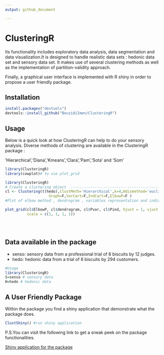 ```yaml
---
output: github_document

---
```




#                   ClusteringR

<!-- badges: start -->
  <!-- badges: end -->

  Its functionality includes exploratory data analysis, data segmentation and data visualization.It is designed to handle realistic data sets : hedonic data set and sensory data set.
It makes use of several clustering methods as well as the implementation of partition-validity approach.

Finally, a graphical user interface is implemented  with R shiny in order to propose a user friendly package.


## Installation

``` r
install.packages("devtools")
devtools::install_github("BouzidiImen/ClusteringR")

```


## Usage 
Below is a quick look at how ClusteringR can help to do your sensory analysis.
Diverse methods of clustering are available in the ClusteringR package :

'Hierarchical','Diana','Kmeans','Clara','Pam','Sota' and 'Som'

```r
library(ClusteringR)
library(cowplot)# to use plot_grid
```



```r

library(ClusteringR)
# Create a clustering object  -------------------------------------------------
cl <- Clustering(t(hedo),ClustMeth='Hierarchical',k=4,Hdismethod='euclidean',Hmethod="ward.D2",
                    Graph=F,VarCart=F,IndCart=F,ElbowP=F )
#Plot of elbow method , dendrogram , variables representation and individuals

plot_grid(cl$ElbowP, cl$dendrogram, cl$Pvar, cl$Pind, hjust = 1, vjust = 1,
          scale = c(1, 1, 1, 1))





```



## Data available in the package

* senso: sensory data from a professional trial of 8 biscuits by 12 judges.
* hedo: hedonic data from a trial of 8 biscuits by 294 customers.
```r
#Usage 
library(ClusteringR)
S=senso # sensory data 
H=hedo # hedonic data

```

## A User Friendly Package

Within the package you find a shiny application that demonstrate what the package does.
```r
ClustShiny() #run shiny application
```


P.S.You can visit the following link to get a sneak peek on the package functionalities.

[Shiny application for the package](https://imenbouzidi.shinyapps.io/InterfaceForThepackage/)
